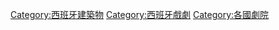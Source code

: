 {{Commons category|Theaters in Spain}}

[[Category:西班牙建築物|Category:西班牙建築物]]
[[Category:西班牙戲劇|Category:西班牙戲劇]]
[[Category:各國劇院|Category:各國劇院]]